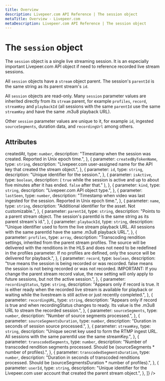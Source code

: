 ```yaml
---
title: Overview
description: Livepeer.com API Reference | The session object
metaTitle: Overview - Livepeer.com
metaDescription: Livepeer.com API Reference | The session object
---
```


# The `session` object

The `session` object is a single live streaming session. It is an especially
important Livepeer.com API object if need to reference recorded live stream
sessions.

All `session` objects have a `stream` object parent. The session's `parentId` is
the same string as its parent stream's `id`.

All `session` objects are read-only. Many `session` parameter values are
inherited directly from its `stream` parent, for example `profiles`, `record`,
`streamKey` and `playbackId` (all sessions with the same `parentId` use the same
`streamKey` and have the same .m3u8 playback URL).

Other `session` parameter values are unique to it, for example `id`, ingested
`sourceSegments`, duration data, and `recordingUrl` among others.

## Attributes

<Table
  data={[
    {
      parameter: <code>createdAt</code>,
      type: <code>number</code>,
      description:
        "Timestamp when the session was created. Reported in Unix epoch time.",
    },
    {
      parameter: <code>createdByTokenName</code>,
      type: <code>string</code>,
      description:
        "Livepeer.com user-assigned name for the API key that created the stream object.",
    },
    {
      parameter: <code>id</code>,
      type: <code>string</code>,
      description: "Unique identifier for the session.",
    },
    {
      parameter: <code>isActive</code>,
      type: <code>boolean</code>,
      description: (
        <span>
          <code>true</code> while the session is active and up to about five
          minutes after it has ended. <code>false</code> after that."
        </span>
      ),
    },
    {
      parameter: <code>kind</code>,
      type: <code>string</code>,
      description: "Livepeer.com API object type.",
    },
    {
      parameter: <code>lastSeen</code>,
      type: <code>number</code>,
      description:
        "Timestamp when video was last ingested for the session. Reported in Unix epoch time.",
    },
    {
      parameter: <code>name</code>,
      type: <code>string</code>,
      description: "Additional identifier for the asset. Not customizable.",
    },
    {
      parameter: <code>parentId</code>,
      type: <code>string</code>,
      description:
        "Points to a parent stream object. The session's parentId is the same string as its parent stream's id.",
    },
    {
      parameter: <code>playbackId</code>,
      type: <code>string</code>,
      description:
        "Unique identifier used to form the live stream playback URL. All sessions with the same parentId have the same .m3u8 playback URL.",
    },
    {
      parameter: <code>profiles</code>,
      type: <code>array</code>,
      description:
        "Transcoding rendition settings, inherited from the parent stream profiles. The source will be delivered with the renditions in the HLS and does not need to be redefined in the profiles parameter. If no profiles are defined, only the source will be delivered for playback.",
    },
    {
      parameter: <code>record</code>,
      type: <code>boolean</code>,
      description:
        "true means the session is being recorded or was recorded. false means the session is not being recorded or was not recorded. IMPORTANT: If you change the parent stream record value, the new setting will only apply to future sessions, but not the active session.",
    },
    {
      parameter: <code>recordingStatus</code>,
      type: <code>string</code>,
      description:
        "Appears only if record is true. It is either ready when the recorded live stream is available for playback or waiting while the livestream is still active or just recently completed.",
    },
    {
      parameter: <code>recordingURL</code>,
      type: <code>string</code>,
      description:
        "Appears only if record is true and when recordingStatus changes to ready. Its value is the .m3u8 URL to stream the recorded session.",
    },
    {
      parameter: <code>sourceSegments</code>,
      type: <code>number</code>,
      description: "Number of source segments processed.",
    },
    {
      parameter: <code>sourceSegmentsDuration</code>,
      type: <code>number</code>,
      description: "Duration in seconds of session source processed.",
    },
    {
      parameter: <code>streamKey</code>,
      type: <code>string</code>,
      description:
        "Unique secret key used to form the RTMP ingest URL. All sessions with the same parentId use the same streamKey.",
    },
    {
      parameter: <code>transcodedSegments</code>,
      type: <code>number</code>,
      description:
        "Number of transcoded rendition segments processed. Should be (sourceSegments * number of profiles).",
    },
    {
      parameter: <code>transcodedSegmentsDuration</code>,
      type: <code>number</code>,
      description:
        "Duration in seconds of transcoded renditions processed. Should be (sourceSegmentsDuration * number of profiles).",
    },
    {
      parameter: <code>userId</code>,
      type: <code>string</code>,
      description:
        "Unique identifier for the Livepeer.com user account that created the parent stream object.",
    },
  ]}
/>
